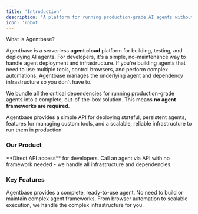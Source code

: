 ```yaml
---
title: 'Introduction'
description: 'A platform for running production-grade AI agents without managing infrastructure.'
icon: 'robot'
---
```


What is Agentbase? 

Agentbase is a serverless **agent cloud** platform for building, testing, and deploying AI agents. For developers, it's a simple, no-maintenance way to handle agent deployment and infrastructure. If you're building agents that need to use multiple tools, control browsers, and perform complex automations, Agentbase manages the underlying agent and dependency infrastructure so you don't have to.

We bundle all the critical dependencies for running production-grade agents into a complete, out-of-the-box solution. This means **no agent frameworks are required**. 

Agentbase provides a simple API for deploying stateful, persistent agents, features for managing custom tools, and a scalable, reliable infrastructure to run them in production.



### Our Product
<CardGroup cols={1}>
  <Card title="Agents API" icon="robot" href="/api/quickstart">
    **Direct API access** for developers. Call an agent via API with no framework needed - we handle all infrastructure and dependencies.
  </Card>
</CardGroup>

### Key Features
<CardGroup>
  <Card title="Anti-Framework" icon="robot">
    Agentbase provides a complete, ready-to-use agent. No need to build or maintain complex agent frameworks.
  </Card>
  <Card title="Managed Infrastructure" icon="server">
    From browser automation to scalable execution, we handle the complex infrastructure for you.
  </Card>
</CardGroup>
